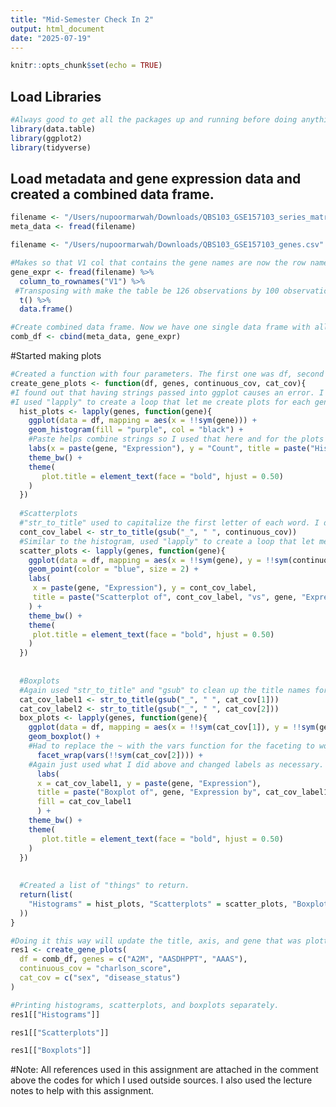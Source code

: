 ```yaml
---
title: "Mid-Semester Check In 2"
output: html_document
date: "2025-07-19"
---
```


```r
knitr::opts_chunk$set(echo = TRUE)
```

## Load Libraries
```r
#Always good to get all the packages up and running before doing anything else
library(data.table) 
library(ggplot2)
library(tidyverse)
```

## Load metadata and gene expression data and created a combined data frame.
```r
filename <- "/Users/nupoormarwah/Downloads/QBS103_GSE157103_series_matrix-1.csv"
meta_data <- fread(filename)

filename <- "/Users/nupoormarwah/Downloads/QBS103_GSE157103_genes.csv"

#Makes so that V1 col that contains the gene names are now the row names
gene_expr <- fread(filename) %>%
  column_to_rownames("V1") %>%
 #Transposing with make the table be 126 observations by 100 observations
  t() %>%
  data.frame()

#Create combined data frame. Now we have one single data frame with all the data. I didn't initially know how to do this, so I googled "how to combine objects into rows and columns in R" and used the following website for reference: https://www.rdocumentation.org/packages/base/versions/3.6.2/topics/cbind
comb_df <- cbind(meta_data, gene_expr)
```


#Started making plots
```r
#Created a function with four parameters. The first one was df, second genes, etc. The df was for data frame, second was for the actual gene list, continuous_cov was for the numeric covariate Charlson score, and cat_cov was for our categorical covariates sex and disease status. 
create_gene_plots <- function(df, genes, continuous_cov, cat_cov){
#I found out that having strings passed into ggplot causes an error. I put this into chat.dartmouth.edu and it told me that "!!sym()" can be used to refer to a column when its name is stored as a string and that "!!" unquotes the symbol. So I used that as a reference for the below codes. 
#I used "lapply" to create a loop that let me create plots for each gene. 
  hist_plots <- lapply(genes, function(gene){
    ggplot(data = df, mapping = aes(x = !!sym(gene))) + 
    geom_histogram(fill = "purple", col = "black") +
    #Paste helps combine strings so I used that here and for the plots below. 
    labs(x = paste(gene, "Expression"), y = "Count", title = paste("Histogram of", gene, "Gene Expression")) +
    theme_bw() +
    theme(
       plot.title = element_text(face = "bold", hjust = 0.50)
    ) 
  })
  
  #Scatterplots
  #"str_to_title" used to capitalize the first letter of each word. I did not know this, so I googled how to do this and used the following website for guidance: https://stringr.tidyverse.org/reference/case.html. I knew that "gsub" could be used to substitute spaces for underscores. I did these simply to make the plots look cleaner. 
  cont_cov_label <- str_to_title(gsub("_", " ", continuous_cov))
  #Similar to the histogram, used "lapply" to create a loop that let me create plots for each gene. From here onwards, I used what I did above with the histogram to finish off the rest of the plot, only changing axes, etc. as necessary. 
  scatter_plots <- lapply(genes, function(gene){
    ggplot(data = df, mapping = aes(x = !!sym(gene), y = !!sym(continuous_cov))) + 
    geom_point(color = "blue", size = 2) +
    labs(
     x = paste(gene, "Expression"), y = cont_cov_label, 
     title = paste("Scatterplot of", cont_cov_label, "vs", gene, "Expression")
    ) +
    theme_bw() +
    theme(
     plot.title = element_text(face = "bold", hjust = 0.50)
    )
  })
  
  
  #Boxplots
  #Again used "str_to_title" and "gsub" to clean up the title names for sex and disease status. 
  cat_cov_label1 <- str_to_title(gsub("_", " ", cat_cov[1]))
  cat_cov_label2 <- str_to_title(gsub("_", " ", cat_cov[2]))
  box_plots <- lapply(genes, function(gene){
    ggplot(data = df, mapping = aes(x = !!sym(cat_cov[1]), y = !!sym(gene), fill = !!sym(cat_cov[1]))) + 
    geom_boxplot() +
    #Had to replace the ~ with the vars function for the faceting to work, otherwise I kept getting an error. This was just trial and error until it worked. 
      facet_wrap(vars(!!sym(cat_cov[2]))) +
    #Again just used what I did above and changed labels as necessary. 
      labs(
      x = cat_cov_label1, y = paste(gene, "Expression"), 
      title = paste("Boxplot of", gene, "Expression by", cat_cov_label1, "and", cat_cov_label2), 
      fill = cat_cov_label1
      ) +
    theme_bw() +
    theme(
       plot.title = element_text(face = "bold", hjust = 0.50)
    )
  })
  
  
  #Created a list of "things" to return. 
  return(list(
    "Histograms" = hist_plots, "Scatterplots" = scatter_plots, "Boxplots" = box_plots
  ))
}

#Doing it this way will update the title, axis, and gene that was plotted. Assigned the output of our function to a variable named res1. You should see res1 in our environment. If you print res1, you'll get all the plots.
res1 <- create_gene_plots(
  df = comb_df, genes = c("A2M", "AASDHPPT", "AAAS"), 
  continuous_cov = "charlson_score",
  cat_cov = c("sex", "disease_status")
)

#Printing histograms, scatterplots, and boxplots separately. 
res1[["Histograms"]]
```

```r
res1[["Scatterplots"]]
```


```r
res1[["Boxplots"]]
```

#Note: All references used in this assignment are attached in the comment above the codes for which I used outside sources. I also used the lecture notes to help with this assignment.
